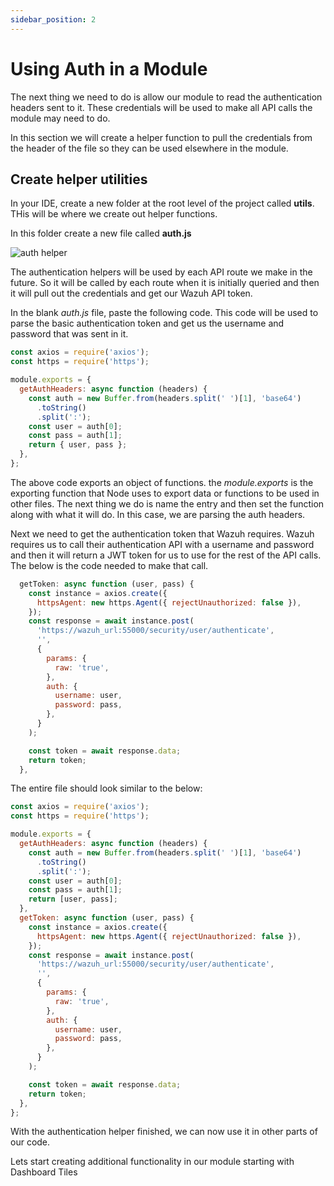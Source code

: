 ```yaml
---
sidebar_position: 2
---
```


# Using Auth in a Module

The next thing we need to do is allow our module to read the authentication headers sent to it. These credentials will be used to make all API calls the module may need to do.

In this section we will create a helper function to pull the credentials from the header of the file so they can be used elsewhere in the module.

## Create helper utilities

In your IDE, create a new folder at the root level of the project called **utils**. THis will be where we create out helper functions.

In this folder create a new file called **auth.js**

![auth helper](./imgs/utils-folder.png)

The authentication helpers will be used by each API route we make in the future. So it will be called by each route when it is initially queried and then it will pull out the credentials and get our Wazuh API token.

In the blank _auth.js_ file, paste the following code. This code will be used to parse the basic authentication token and get us the username and password that was sent in it.

```javascript
const axios = require('axios');
const https = require('https');

module.exports = {
  getAuthHeaders: async function (headers) {
    const auth = new Buffer.from(headers.split(' ')[1], 'base64')
      .toString()
      .split(':');
    const user = auth[0];
    const pass = auth[1];
    return { user, pass };
  },
};
```

The above code exports an object of functions. the _module.exports_ is the exporting function that Node uses to export data or functions to be used in other files. The next thing we do is name the entry and then set the function along with what it will do. In this case, we are parsing the auth headers.

Next we need to get the authentication token that Wazuh requires. Wazuh requires us to call their authentication API with a username and password and then it will return a JWT token for us to use for the rest of the API calls. The below is the code needed to make that call.

```javascript
  getToken: async function (user, pass) {
    const instance = axios.create({
      httpsAgent: new https.Agent({ rejectUnauthorized: false }),
    });
    const response = await instance.post(
      'https://wazuh_url:55000/security/user/authenticate',
      '',
      {
        params: {
          raw: 'true',
        },
        auth: {
          username: user,
          password: pass,
        },
      }
    );

    const token = await response.data;
    return token;
  },
```

The entire file should look similar to the below:

```javascript title="auth.js"
const axios = require('axios');
const https = require('https');

module.exports = {
  getAuthHeaders: async function (headers) {
    const auth = new Buffer.from(headers.split(' ')[1], 'base64')
      .toString()
      .split(':');
    const user = auth[0];
    const pass = auth[1];
    return [user, pass];
  },
  getToken: async function (user, pass) {
    const instance = axios.create({
      httpsAgent: new https.Agent({ rejectUnauthorized: false }),
    });
    const response = await instance.post(
      'https://wazuh_url:55000/security/user/authenticate',
      '',
      {
        params: {
          raw: 'true',
        },
        auth: {
          username: user,
          password: pass,
        },
      }
    );

    const token = await response.data;
    return token;
  },
};
```

With the authentication helper finished, we can now use it in other parts of our code.

Lets start creating additional functionality in our module starting with Dashboard Tiles
